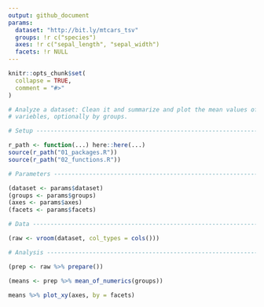 ```yaml
---
output: github_document
params:
  dataset: "http://bit.ly/mtcars_tsv"
  groups: !r c("species")
  axes: !r c("sepal_length", "sepal_width")
  facets: !r NULL
---
```


```r
knitr::opts_chunk$set(
  collapse = TRUE,
  comment = "#>"
)
```

```r
# Analyze a dataset: Clean it and summarize and plot the mean values of numeric
# variebles, optionally by groups.

# Setup -------------------------------------------------------------------

r_path <- function(...) here::here(...)
source(r_path("01_packages.R"))
source(r_path("02_functions.R"))

# Parameters --------------------------------------------------------------

(dataset <- params$dataset)
(groups <- params$groups)
(axes <- params$axes)
(facets <- params$facets)

# Data --------------------------------------------------------------------

(raw <- vroom(dataset, col_types = cols()))

# Analysis ----------------------------------------------------------------

(prep <- raw %>% prepare())

(means <- prep %>% mean_of_numerics(groups))

means %>% plot_xy(axes, by = facets)

```

